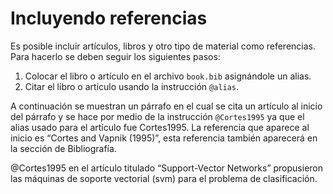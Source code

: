 # Incluyendo referencias {#referencias}

Es posible incluir artículos, libros y otro tipo de material como referencias. Para hacerlo se deben seguir los siguientes pasos:

1. Colocar el libro o artículo en el archivo `book.bib` asignándole un alias.
2. Citar el libro o artículo usando la instrucción `@alias`.

A continuación se muestran un párrafo en el cual se cita un artículo al inicio del párrafo y se hace por medio de la instrucción `@Cortes1995` ya que el alias usado para el artículo fue Cortes1995. La referencia que aparece al inicio es "Cortes and Vapnik (1995)", esta referencia también aparecerá en la sección de Bibliografía.

@Cortes1995 en el artículo titulado "Support-Vector Networks" propusieron las máquinas de soporte vectorial (svm) para el problema de clasificación.

